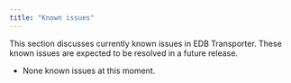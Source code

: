 ```yaml
---
title: "Known issues"
---
```

This section discusses currently known issues in EDB Transporter. These known issues are expected to be resolved in a future release.

- None known issues at this moment.
